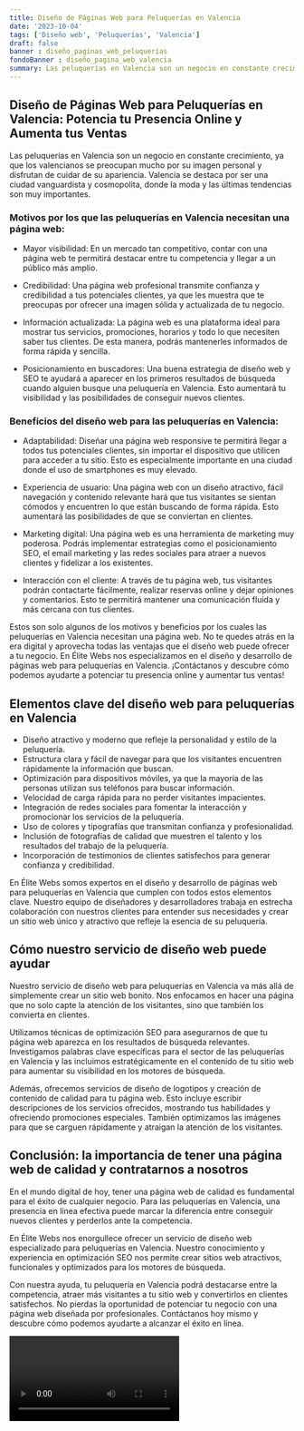 ```yaml
---
title: Diseño de Páginas Web para Peluquerías en Valencia
date: '2023-10-04'
tags: ['Diseño web', 'Peluquerías', 'Valencia']
draft: false
banner : diseño_paginas_web_peluquerías
fondoBanner : diseño_pagina_web_valencia
summary: Las peluquerías en Valencia son un negocio en constante crecimiento, ya que los valencianos se preocupan mucho por su imagen personal y disfrutan de cuidar de su apariencia. Valencia se destaca por ser una ciudad vanguardista y cosmopolita, donde la moda y las últimas tendencias son muy importantes.
---
```


## Diseño de Páginas Web para Peluquerías en Valencia: Potencia tu Presencia Online y Aumenta tus Ventas

Las peluquerías en Valencia son un negocio en constante crecimiento, ya que los valencianos se preocupan mucho por su imagen personal y disfrutan de cuidar de su apariencia. Valencia se destaca por ser una ciudad vanguardista y cosmopolita, donde la moda y las últimas tendencias son muy importantes.

### Motivos por los que las peluquerías en Valencia necesitan una página web:

- Mayor visibilidad: En un mercado tan competitivo, contar con una página web te permitirá destacar entre tu competencia y llegar a un público más amplio.

- Credibilidad: Una página web profesional transmite confianza y credibilidad a tus potenciales clientes, ya que les muestra que te preocupas por ofrecer una imagen sólida y actualizada de tu negocio.

- Información actualizada: La página web es una plataforma ideal para mostrar tus servicios, promociones, horarios y todo lo que necesiten saber tus clientes. De esta manera, podrás mantenerles informados de forma rápida y sencilla.

- Posicionamiento en buscadores: Una buena estrategia de diseño web y SEO te ayudará a aparecer en los primeros resultados de búsqueda cuando alguien busque una peluquería en Valencia. Esto aumentará tu visibilidad y las posibilidades de conseguir nuevos clientes.

### Beneficios del diseño web para las peluquerías en Valencia:

- Adaptabilidad: Diseñar una página web responsive te permitirá llegar a todos tus potenciales clientes, sin importar el dispositivo que utilicen para acceder a tu sitio. Esto es especialmente importante en una ciudad donde el uso de smartphones es muy elevado.

- Experiencia de usuario: Una página web con un diseño atractivo, fácil navegación y contenido relevante hará que tus visitantes se sientan cómodos y encuentren lo que están buscando de forma rápida. Esto aumentará las posibilidades de que se conviertan en clientes.

- Marketing digital: Una página web es una herramienta de marketing muy poderosa. Podrás implementar estrategias como el posicionamiento SEO, el email marketing y las redes sociales para atraer a nuevos clientes y fidelizar a los existentes.

- Interacción con el cliente: A través de tu página web, tus visitantes podrán contactarte fácilmente, realizar reservas online y dejar opiniones y comentarios. Esto te permitirá mantener una comunicación fluida y más cercana con tus clientes.

Estos son solo algunos de los motivos y beneficios por los cuales las peluquerías en Valencia necesitan una página web. No te quedes atrás en la era digital y aprovecha todas las ventajas que el diseño web puede ofrecer a tu negocio. En Élite Webs nos especializamos en el diseño y desarrollo de páginas web para peluquerías en Valencia. ¡Contáctanos y descubre cómo podemos ayudarte a potenciar tu presencia online y aumentar tus ventas!

<GifSeo />

<Cta />

## Elementos clave del diseño web para peluquerías en Valencia

- Diseño atractivo y moderno que refleje la personalidad y estilo de la peluquería.
- Estructura clara y fácil de navegar para que los visitantes encuentren rápidamente la información que buscan.
- Optimización para dispositivos móviles, ya que la mayoría de las personas utilizan sus teléfonos para buscar información.
- Velocidad de carga rápida para no perder visitantes impacientes.
- Integración de redes sociales para fomentar la interacción y promocionar los servicios de la peluquería.
- Uso de colores y tipografías que transmitan confianza y profesionalidad.
- Inclusión de fotografías de calidad que muestren el talento y los resultados del trabajo de la peluquería.
- Incorporación de testimonios de clientes satisfechos para generar confianza y credibilidad.

En Élite Webs somos expertos en el diseño y desarrollo de páginas web para peluquerías en Valencia que cumplen con todos estos elementos clave. Nuestro equipo de diseñadores y desarrolladores trabaja en estrecha colaboración con nuestros clientes para entender sus necesidades y crear un sitio web único y atractivo que refleje la esencia de su peluquería.

## Cómo nuestro servicio de diseño web puede ayudar

Nuestro servicio de diseño web para peluquerías en Valencia va más allá de simplemente crear un sitio web bonito. Nos enfocamos en hacer una página que no solo capte la atención de los visitantes, sino que también los convierta en clientes.

Utilizamos técnicas de optimización SEO para asegurarnos de que tu página web aparezca en los resultados de búsqueda relevantes. Investigamos palabras clave específicas para el sector de las peluquerías en Valencia y las incluimos estratégicamente en el contenido de tu sitio web para aumentar su visibilidad en los motores de búsqueda.

Además, ofrecemos servicios de diseño de logotipos y creación de contenido de calidad para tu página web. Esto incluye escribir descripciones de los servicios ofrecidos, mostrando tus habilidades y ofreciendo promociones especiales. También optimizamos las imágenes para que se carguen rápidamente y atraigan la atención de los visitantes.

## Conclusión: la importancia de tener una página web de calidad y contratarnos a nosotros

En el mundo digital de hoy, tener una página web de calidad es fundamental para el éxito de cualquier negocio. Para las peluquerías en Valencia, una presencia en línea efectiva puede marcar la diferencia entre conseguir nuevos clientes y perderlos ante la competencia.

En Élite Webs nos enorgullece ofrecer un servicio de diseño web especializado para peluquerías en Valencia. Nuestro conocimiento y experiencia en optimización SEO nos permite crear sitios web atractivos, funcionales y optimizados para los motores de búsqueda.

Con nuestra ayuda, tu peluquería en Valencia podrá destacarse entre la competencia, atraer más visitantes a tu sitio web y convertirlos en clientes satisfechos. No pierdas la oportunidad de potenciar tu negocio con una página web diseñada por profesionales. Contáctanos hoy mismo y descubre cómo podemos ayudarte a alcanzar el éxito en línea.

<Video />

<CtaBot job='Peluquerías' city='Valencia'/>

<Gmaps query='Valencia+españa+maps' />